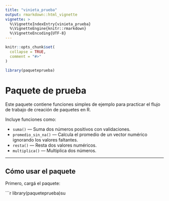```yaml
---
title: "vinieta_prueba"
output: rmarkdown::html_vignette
vignette: >
  %\VignetteIndexEntry{vinieta_prueba}
  %\VignetteEngine{knitr::rmarkdown}
  %\VignetteEncoding{UTF-8}
---
```


```r
knitr::opts_chunk$set(
  collapse = TRUE,
  comment = "#>"
)
```

```r
library(paqueteprueba)
```

# Paquete de prueba

Este paquete contiene funciones simples de ejemplo para practicar el flujo de trabajo de creación de paquetes en R.

Incluye funciones como:

-   `suma()` — Suma dos números positivos con validaciones.
-   `promedio_sin_na()` — Calcula el promedio de un vector numérico ignorando los valores faltantes.
-   `resta()` — Resta dos valores numéricos.
-   `multiplica()` — Multiplica dos números.

------------------------------------------------------------------------

## Cómo usar el paquete

Primero, cargá el paquete:

\`\`\`r library(paqueteprueba)su
